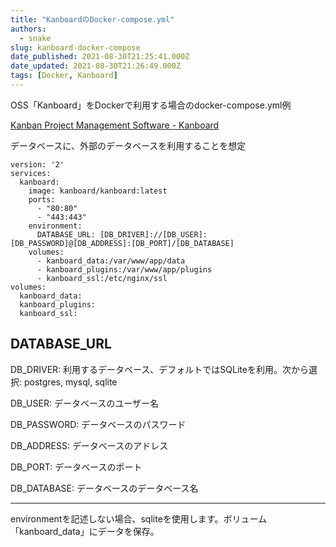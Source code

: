```yaml
---
title: "KanboardのDocker-compose.yml"
authors:
  - snake
slug: kanboard-docker-compose
date_published: 2021-08-30T21:25:41.000Z
date_updated: 2021-08-30T21:26:49.000Z
tags: [Docker, Kanboard]
---
```


OSS「Kanboard」をDockerで利用する場合のdocker-compose.yml例

[Kanban Project Management Software - Kanboard](https://kanboard.org/)

データベースに、外部のデータベースを利用することを想定

    version: '2'
    services:
      kanboard:
        image: kanboard/kanboard:latest
        ports:
          - "80:80"
          - "443:443"
        environment:
          DATABASE_URL: [DB_DRIVER]://[DB_USER]:[DB_PASSWORD]@[DB_ADDRESS]:[DB_PORT]/[DB_DATABASE]
        volumes:
          - kanboard_data:/var/www/app/data
          - kanboard_plugins:/var/www/app/plugins
          - kanboard_ssl:/etc/nginx/ssl
    volumes:
      kanboard_data:
      kanboard_plugins:
      kanboard_ssl:

## DATABASE_URL

DB_DRIVER: 利用するデータベース、デフォルトではSQLiteを利用。次から選択: postgres, mysql, sqlite

DB_USER: データベースのユーザー名

DB_PASSWORD: データベースのパスワード

DB_ADDRESS: データベースのアドレス

DB_PORT: データベースのポート

DB_DATABASE: データベースのデータベース名

---

environmentを記述しない場合、sqliteを使用します。ボリューム「kanboard_data」にデータを保存。
